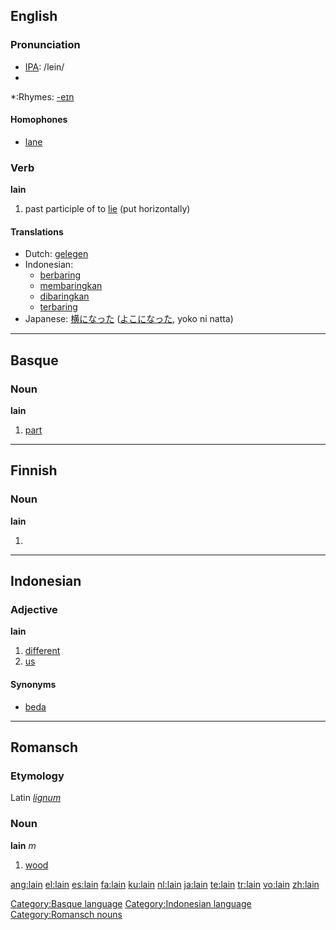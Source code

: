 ==English==

===Pronunciation===
*[[w:IPA|IPA]]: /lein/
*{{audio|en-us-lain.ogg|Audio (US)}}

*:Rhymes: [[Rhymes:English:-eɪn|-eɪn]]

====Homophones====
*[[lane]]

===Verb===
'''lain'''

# past participle of to [[lie]] (put horizontally)

====Translations====
*Dutch: [[gelegen]]
*Indonesian:
** [[baring|berbaring]]
** [[baring|membaringkan]]
** [[baring|dibaringkan]]
** [[baring|terbaring]]
*Japanese: [[横になった]] ([[よこになった]], yoko ni natta)

----

==Basque==

===Noun===
'''lain'''

# [[part]]

[[Category:Basque language]]

----

==Finnish==
===Noun===
'''lain'''

#{{fi-noun genitive singular of|laki}}

----

==Indonesian==

===Adjective===
'''lain'''

# [[different]]
# [[us]]

====Synonyms====
* [[beda]]

[[Category:Indonesian language]]

----

==Romansch==

===Etymology===
Latin ''[[lignum]]''

===Noun===
'''lain''' ''m''

# [[wood]]

[[Category:Romansch nouns]]

[[ang:lain]]
[[el:lain]]
[[es:lain]]
[[fa:lain]]
[[ku:lain]]
[[nl:lain]]
[[ja:lain]]
[[te:lain]]
[[tr:lain]]
[[vo:lain]]
[[zh:lain]]